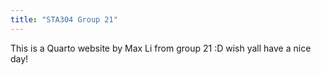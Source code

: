 ```yaml
---
title: "STA304 Group 21"
---
```


This is a Quarto website by Max Li from group 21 :D wish yall have a nice day!
